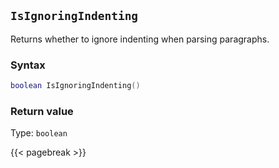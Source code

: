 ## `IsIgnoringIndenting`

Returns whether to ignore indenting when parsing paragraphs.

### Syntax {-}

``` .lua
boolean IsIgnoringIndenting()
```


### Return value {-}

Type: `boolean`


{{< pagebreak >}}